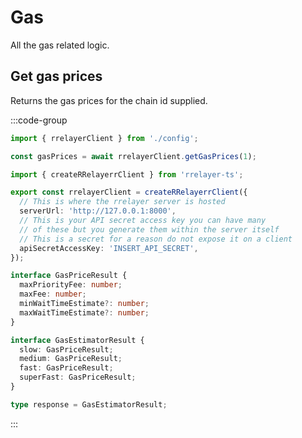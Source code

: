 # Gas

All the gas related logic.

## Get gas prices

Returns the gas prices for the chain id supplied.

:::code-group

```ts [example]
import { rrelayerClient } from './config';

const gasPrices = await rrelayerClient.getGasPrices(1);
```

```ts [config]
import { createRRelayerrClient } from 'rrelayer-ts';

export const rrelayerClient = createRRelayerrClient({
  // This is where the rrelayer server is hosted
  serverUrl: 'http://127.0.0.1:8000',
  // This is your API secret access key you can have many
  // of these but you generate them within the server itself
  // This is a secret for a reason do not expose it on a client
  apiSecretAccessKey: 'INSERT_API_SECRET',
});
```

```ts [response]
interface GasPriceResult {
  maxPriorityFee: number;
  maxFee: number;
  minWaitTimeEstimate?: number;
  maxWaitTimeEstimate?: number;
}

interface GasEstimatorResult {
  slow: GasPriceResult;
  medium: GasPriceResult;
  fast: GasPriceResult;
  superFast: GasPriceResult;
}

type response = GasEstimatorResult;
```

:::
